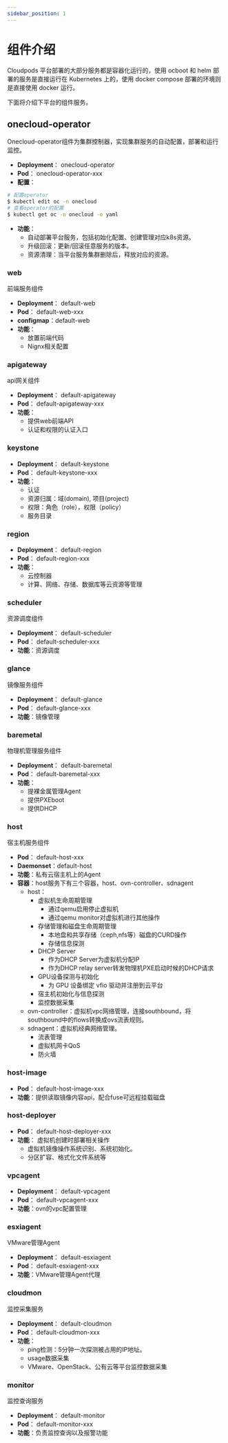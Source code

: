 ```yaml
---
sidebar_position: 1
---
```


# 组件介绍

Cloudpods 平台部署的大部分服务都是容器化运行的，使用 ocboot 和 helm 部署的服务是直接运行在 Kubernetes 上的，使用 docker compose 部署的环境则是直接使用 docker 运行。

下面将介绍下平台的组件服务。

## onecloud-operator

Onecloud-operator组件为集群控制器，实现集群服务的自动配置，部署和运行监控。

- **Deployment**： onecloud-operator
- **Pod**： onecloud-operator-xxx
- **配置**：

```bash
# 配置operator
$ kubectl edit oc -n onecloud
# 查看operator的配置
$ kubectl get oc -n onecloud -o yaml
```
- **功能**：
    - 自动部署平台服务，包括初始化配置、创建管理对应k8s资源。
    - 升级回滚：更新/回滚任意服务的版本。
    - 资源清理：当平台服务集群删除后，释放对应的资源。

### web

前端服务组件

- **Deployment**： default-web
- **Pod**： default-web-xxx
- **configmap**：default-web
- **功能**：
    - 放置前端代码
    - Nignx相关配置

### apigateway

api网关组件

- **Deployment**： default-apigateway
- **Pod**： default-apigateway-xxx
- **功能**：
    - 提供web前端API
    - 认证和权限的认证入口

### keystone

- **Deployment**： default-keystone
- **Pod**： default-keystone-xxx
- **功能**：
    - 认证
    - 资源归属：域(domain), 项目(project)
    - 权限：角色（role），权限（policy）
    - 服务目录

### region

- **Deployment**： default-region
- **Pod**： default-region-xxx
- **功能**：
    - 云控制器
    - 计算、网络、存储、数据库等云资源等管理

### scheduler

资源调度组件

- **Deployment**： default-scheduler
- **Pod**： default-scheduler-xxx
- **功能**：资源调度

### glance

镜像服务组件

- **Deployment**： default-glance
- **Pod**： default-glance-xxx
- **功能**：镜像管理

### baremetal

物理机管理服务组件

- **Deployment**： default-baremetal
- **Pod**： default-baremetal-xxx
- **功能**：
    - 提裸金属管理Agent
    - 提供PXEboot
    - 提供DHCP

### host

宿主机服务组件

- **Pod**： default-host-xxx
- **Daemonset**：default-host
- **功能**：私有云宿主机上的Agent
- **容器**：host服务下有三个容器，host、ovn-controller、sdnagent 
    - host：
        - 虚拟机生命周期管理
            - 通过qemu启用停止虚拟机
            - 通过qemu monitor对虚拟机进行其他操作
        - 存储管理和磁盘生命周期管理
            - 本地盘和共享存储（ceph,nfs等）磁盘的CURD操作
            - 存储信息探测
        - DHCP Server
            - 作为DHCP Server为虚拟机分配IP
            - 作为DHCP relay server转发物理机PXE启动时候的DHCP请求
        - GPU设备探测与初始化
            - 为 GPU 设备绑定 vfio 驱动并注册到云平台
        - 宿主机初始化与信息探测
        - 监控数据采集
    - ovn-controller：虚拟机vpc网络管理，连接southbound，将southbound中的flows转换成ovs流表规则。
    - sdnagent：虚拟机经典网络管理。
        - 流表管理
        - 虚拟机网卡QoS
        - 防火墙

### host-image

- **Pod**： default-host-image-xxx
- **功能**：提供读取镜像内容api，配合fuse可远程挂载磁盘

### host-deployer

- **Pod**： default-host-deployer-xxx
- **功能**： 虚拟机创建时部署相关操作
    - 虚拟机镜像操作系统识别、系统初始化。
    - 分区扩容、格式化文件系统等

### vpcagent

- **Deployment**： default-vpcagent
- **Pod**： default-vpcagent-xxx
- **功能**：ovn的vpc配置管理

### esxiagent

VMware管理Agent

- **Deployment**： default-esxiagent
- **Pod**： default-esxiagent-xxx
- **功能**：VMware管理Agent代理

### cloudmon

监控采集服务

- **Deployment**： default-cloudmon
- **Pod**： default-cloudmon-xxx
- **功能**：
    - ping检测：5分钟一次探测被占用的IP地址。
    - usage数据采集
    - VMware、OpenStack、公有云等平台监控数据采集


### monitor

监控查询服务

- **Deployment**： default-monitor
- **Pod**： default-monitor-xxx
- **功能**：负责监控查询以及报警功能

